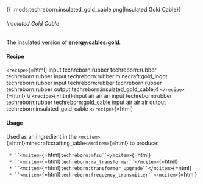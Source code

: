 {{ :mods:techreborn:insulated_gold_cable.png|Insulated Gold
Cable}}

###### Insulated Gold Cable

The insulated version of
**[energy:cables:gold](energy:cables:gold "wikilink")**.

#### Recipe

`<recipe>`{=html} input techreborn:rubber techreborn:rubber
techreborn:rubber input techreborn:rubber minecraft:gold_ingot
techreborn:rubber input techreborn:rubber techreborn:rubber
techreborn:rubber output techreborn:insulated_gold_cable,4
`</recipe>`{=html} \\\\ `<recipe>`{=html} input air air air input
techreborn:rubber techreborn:rubber techreborn:gold_cable input air air
air output techreborn:insulated_gold_cable `</recipe>`{=html}

#### Usage

Used as an ingredient in the
`<mcitem>`{=html}minecraft:crafting_table`</mcitem>`{=html} to produce:

` * ``<mcitem>`{=html}`techreborn:mfsu``</mcitem>`{=html}\
` * ``<mcitem>`{=html}`techreborn:mv_transformer``</mcitem>`{=html}\
` * ``<mcitem>`{=html}`techreborn:transformer_upgrade``</mcitem>`{=html}\
` * ``<mcitem>`{=html}`techreborn:frequency_transmitter``</mcitem>`{=html}
